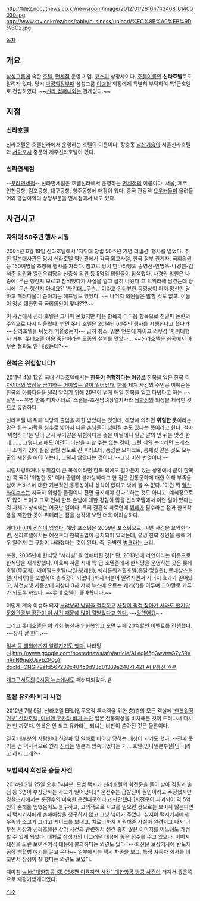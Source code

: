 http://file2.nocutnews.co.kr/newsroom/image/2012/01/26164743468_61400030.jpg
http://www.stv.or.kr/ez/bbs/table/business/upload/%EC%8B%A0%EB%9D%BC2.jpg

[[목차]]
== 개요 ==
[[삼성그룹]]에 속한 [[호텔]], [[면세점]] 운영 기업. [[코스피]] 상장사이다. [[호텔]]이름인 '''신라호텔'''로도 알려져 있다. 당시 [[박정희]]정부때 삼성그룹 [[이병철]] 회장에게 특별히 부탁하여 특1급호텔로 건립하였다. ~~[[신라 컴퍼니]]와는 관계없다.~~

== 지점 ==
=== 신라호텔 ===
신라호텔은 호텔신라에서 운영하는 호텔의 이름이다. 장충동 [[남산]]기슭의 서울신라호텔과 [[서귀포]]시 중문의 제주신라호텔이 있다.
=== 신라면세점 ===
--[[야민정음|푸]][[라면]]세점--
신라면세점은 호텔신라에서 운영하는 [[면세점]]의 이름이다. 서울, 제주, 인천공항, 김포공항, 대구공항, 청주공항에 매장이 있다. 중국 관광객 [[요우커]]들이 몰려들어와 영업이익의 상당부분을 면세점에서 내고 있다.

== 사건사고 ==
=== 자위대 50주년 행사 시행 ===
2004년 6월 18일 신라호텔에서 '자위대 창립 50주년 기념 리셉션' 행사를 열었다. 주한 일본대사관은 당시 신라호텔 영빈관에서 각국 외교사절, 한국 정부 관계자, 국회의원 등 150여명을 초청해 행사를 가졌다. 참고로 당시 한나라당의 송영선-안명옥-나경원-김석준 의원과 열린우리당의 신중식 의원 등 5명의 의원들이 참석했다. 나경원 의원은 나중에 '무슨 행산지 모르고 참석했다가 사실을 알고 급히 나왔다'고 트위터에 남겼는데 당시에 '무슨 행산지 아세요?' '자위대...무슨..' 이라고 인터뷰한 동영상이 퍼져 망신만 당하고 패러디물이 쏟아지는 해프닝도 있었다. ~~ 나머지 의원들은 말할 것도 없고. 이들이 정녕 대한민국 국회의원이 맞나???~~

이 사건에서 신라 호텔은 그나마 묻혔지만 다음 항목과 다다음 항목으로 친일파 논란의 주역으로 다시 떠올랐다. 반면 롯데 호텔은 2014년 60주년 행사를 시행한다고 했다가 ~~신라호텔을 뒤늦게 떠올렸는지~~ 급히 취소. 일본 언론에 까이고 외무성 '자위대행사 거부' 롯데호텔 이용 중단이라는 모종의 철퇴를 맞았다... ~~신라호텔은 한국에서 아무런 철퇴도 안 내렸는데?~~

=== 한복은 위험합니다? ===
2011년 4월 12일 국내 신라[[호텔]]에서는 [http://app.yonhapnews.co.kr/YNA/Basic/article/new_search/YIBW_showSearchArticle.aspx?searchpart=article&searchtext=%ec%8b%a0%eb%9d%bc%ed%98%b8%ed%85%94&contents_id=AKR20110413136152003 '''한복이 위험하다는 이유로''' 한복을 입은 한복 디자이너의 입장을 금지하는 어이없는 일이 일어났다.] [[한복]] 제지 사건의 주인공 이혜순은 한복의 아름다움을 널리 알리기 위해 20년이 넘게 매일 한복을 입고 다녔다고 하는 ~~달인~~ 유명 한복 디자이너로, 스캔들-조선남녀상열지사와 [[쌍화점]]의 의상을 제작한 것으로 유명하다.

신라호텔 내 뷔페 식당의 출입을 제한 받았다는 것인데, 해명에 의하면 '''위험한 옷'''이라는 말은 한복 자락을 실수로 밟아서 다른 손님들이 넘어질 수도 있다는 뜻이라고 한다. 설마 '위험하다'는 말이 군사 무기같은 위험하다는 뜻은 아닐테니 일단 말의 앞 뒤는 맞긴 한데……, 그렇다고 해도 여전히 비난을 피할 수는 없는 것이, 그런 식의 논리라면 드레스나 소매가 땅에 질질 끌릴 정도로 긴 후리소데, 풍성한 모피코트, 롱재킷 같은 것도 모두 출입 제한을 해야 하는데, 그렇지 않았다는 것이다. --그냥 미친 변명이다.--

치렁치렁하거나 부피감이 큰 복식이라면 한복 외에도 얼마든지 있는 상황에서 굳이 한복만 콕 찍어 '위험한 옷' 이라 출입이 불가능하다고 한 점은 전통문화에 대한 이해 부족을 넘어 서비스에 대한 기본적인 융통성이나 상식이 없다고 밖에 볼 수 없다. '이건 뭐 [[일산화이수소]]는 지극히 위험한 물질이니 전면 금지해야 한다!' 하는 것도 아니고. 예식장으로도 많이 쓰이고 그로 인해 한복 손님에 대한 경험이 많을 신라호텔에서 이런 일이 있다는 것 자체가 상식에는 어긋난 일이다. 특히 결혼식 피로연에 [[뷔페]]가 필수라는 점과 한복착용을 제한한 곳이 뷔페라는 점을 생각해 보면 더욱 아리송하다.

[http://blog.chosun.com/blog.log.view.screen?userId=warplove&logId=4242599 게다가 이미 전적이 있었다.] 해당 포스팅은 2009년 포스팅으로, 이번 사건을 요약한다면, 신라호텔에서는 예전부터 한복출입이 금지되어 있었는데, 유명 한복 장인을 통해 겨우 알려져 그 규정이 사라졌다는 것이 된다. 즉, 완벽한 [[병크]]라는 소리.

또한, 2005년에 한식당 "서라벌"을 없애버린 것[* 단, 2013년에 라연이라는 이름으로 한식당을 재개장했다. 이로써 서울 시내 특1급 호텔중에서 한식당을 운영하는 곳은 롯데호텔(무궁화), 메이필드호텔(낙원·봉래헌), 쉐라톤워커힐호텔(온달·명월관), 르네상스호텔(사비루)을 포함하여 총 5곳이 되었다.]까지 더불어 알려지면서 시너지 효과가 일어났고, 사건발생 사흘만에 지상파 3사 저녁 뉴스에 오르는 쾌거(?)를 이루며 그야말로 가루가 되도록 까였다. ~~롯데 호텔이 좋아합니다.~~

이렇게 계속 이슈화 되자 [http://twitter.com/dogsul/status/57798695348994049 부랴부랴 방침을 철회하고] [http://www.hankyung.com/news/app/newsview.php?aid=2011041346947&sid=010405&nid=004&ltype=1 사장이 직접 찾아가 사과도 했지만] [http://www.ytn.co.kr/_ln/0101_201104150406166420 문화관광부 장관이 이 사건 때문에 많이 열받았다고 한다.] ~~[[망했어요]]~~

그리고 롯데호텔은 이 기회 놓칠새라 [http://news.naver.com/main/read.nhn?mode=LSD&mid=sec&sid1=101&oid=001&aid=0005048134 한복입고 오면 뷔페 20%할인] 이벤트를 진행했다. ~~장사 잘 한다.~~

[http://news.khan.co.kr/kh_news/khan_art_view.html?artid=201104151134201&code=940100 일본 등 해외에까지 알려지기도 했다.] 나라망신.[[http://www.google.com/hostednews/afp/article/ALeqM5g3wvtwG7y59VnRnN9qekUsvbZP0g?docId=CNG.72efd567239c484c0d93d81389a24871.421 AFP통신 원본]]

[[개그콘서트]]의 [[9시쯤 뉴스]]에서도 패러디되었다. [http://news.cnbnews.com/category/read.html?bcode=148669 #]
=== 일본 유카타 비치 사건 ===
2012년 7월 9일, 신라호텔 EFL(업무목적 투숙객을 위한 층)층의 모든 객실에 [http://news.khan.co.kr/kh_news/khan_art_view.html?artid=201207091701491&code=940100 ‘한복입장 거부’ 신라호텔, 이번엔 유카타 비치 논란] 일본 전통의상을 비치해둔 것이 드러나서 다시 한 번 까였다. 한복은 안 되고 유카타는 되냐는 비판이 쏟아진 것은 물론이다.

결국 대부분의 사람한테 [[친일파]] 및 [[일빠]]로 비아냥 당하는 대상이 되기도 했다. --진짜 웃기는 건 역사적으로 원래 [[신라]]는 일본과 앙숙이었다는 거... 호텔[임나일본부설|임나]라고 하지 그래?--

=== 모범택시 회전문 충돌 사건 ===
2014년 2월 25일 오후 5시4분, 모범 택시가 신라호텔의 회전문을 들이 받아 직원과 손님 등 3명이 부상당하는 사고가 일어났다.[* 운전수는 급발진이 원인이라고 주장했지만 경찰조사에서는 운전수의 미숙한 운전때문이라고 판단했다.]회전문이 파괴되어 약 5억원의 손해를 입었음에도 불구하고, 고의적으로 사고를 일으킨 것으로는 보이지 않는다면서 택시기사에게 손해배상을 청구하지 않고 그냥 넘어가 주었다. 심지어 택시기사에게 우족과 소고기 그리고 케이크를 보내고, 치료비까지 지원해준 사실이 알려지고 나서 이부진 사장과 신라호텔은 상기 사건과 관련해서 생긴 좋지 않은 이미지를 어느정도 개선할 수 있게 되었다. 대체로 삼성가의 너그러운 대응에 좋은 점수를 주고 있으나, 이미지 쇄신을 노린 보여주기식 대응에 불과하다는 의견도 있다. ~~회전문 보상기사에 반도체공장 백혈병 얘기를 끌고 온다~~ 일부에서는 택시 차종을 보고, 특정 자동차 회사를 비꼬면서 삼성이 잘 했다는 의견도 보였다.

때마침 [[wiki:"대한항공 KE 086편 이륙지연 사건" 대한항공 땅콩 사건]]이 터져서 좋은쪽으로 재평가받게되었다.



[[각주]]
